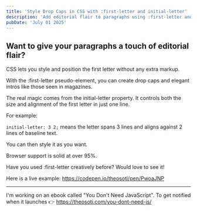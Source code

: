 ```yaml
---
title: 'Style Drop Caps in CSS with :first-letter and initial-letter'
description: 'Add editorial flair to paragraphs using :first-letter and initial-letter in CSS—no extra markup, just clean, elegant styling.'
pubDate: 'July 01 2025'
---
```



<Picture
	src="/short/07-2025/first-letter.gif"
	alt="Example of a styled drop cap using CSS :first-letter and initial-letter properties for a magazine-style paragraph intro"
	width="400"
	height="600"
	style="margin: 2em auto 1em auto; display: block; border: 4px solid var(--border)"
	format="webp"
/>

## Want to give your paragraphs a touch of editorial flair?

CSS lets you style and position the first letter without any extra markup.

With the :first-letter pseudo-element, you can create drop caps and elegant intros like those seen in magazines.

The real magic comes from the initial-letter property.
It controls both the size and alignment of the first letter in just one line.

For example:

`initial-letter: 3 2;` means the letter spans 3 lines and aligns against 2 lines of baseline text.

You can then style it as you want.

Browser support is solid at over 95%.

Have you used :first-letter creatively before? Would love to see it!

Here is a live example: https://codepen.io/theosoti/pen/PwoaJNP

---

I'm working on an ebook called "You Don't Need JavaScript".
To get notified when it launches 👉 https://theosoti.com/you-dont-need-js/
